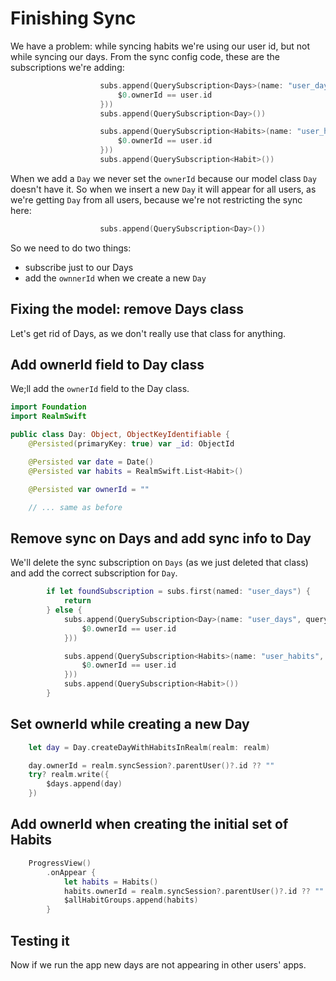 
# Finishing Sync

We have a problem: while syncing habits we're using our user id, but not while syncing our days. From the sync config code, these are the subscriptions we're adding:

```swift title="SyncContentView.swift"
                    subs.append(QuerySubscription<Days>(name: "user_days", query: { 
                        $0.ownerId == user.id
                    }))
                    subs.append(QuerySubscription<Day>())

                    subs.append(QuerySubscription<Habits>(name: "user_habits", query: {
                        $0.ownerId == user.id
                    }))
                    subs.append(QuerySubscription<Habit>())
```

When we add a `Day` we never set the `ownerId` because our model class `Day` doesn't have it. So when we insert a new `Day` it will appear for all users, as we're getting `Day` from all users, because we're not restricting the sync here:


```swift title="SyncContentView.swift"
                    subs.append(QuerySubscription<Day>())
```

So we need to do two things:
- subscribe just to our Days
- add the `ownnerId` when we create a new `Day`

## Fixing the model: remove Days class

Let's get rid of Days, as we don't really use that class for anything.

## Add ownerId field to Day class

We;ll add the `ownerId` field to the Day class.

```swift title="Day.swift"
import Foundation
import RealmSwift

public class Day: Object, ObjectKeyIdentifiable {
    @Persisted(primaryKey: true) var _id: ObjectId

    @Persisted var date = Date()
    @Persisted var habits = RealmSwift.List<Habit>()

    @Persisted var ownerId = ""

    // ... same as before
```

## Remove sync on Days and add sync info to Day

We'll delete the sync subscription on `Days` (as we just deleted that class) and add the correct subscription for `Day`.

```swift title="SyncContentView.swift"
        if let foundSubscription = subs.first(named: "user_days") {
            return
        } else {
            subs.append(QuerySubscription<Day>(name: "user_days", query: {
                $0.ownerId == user.id
            }))

            subs.append(QuerySubscription<Habits>(name: "user_habits", query: {
                $0.ownerId == user.id
            }))
            subs.append(QuerySubscription<Habit>())
        }
```

## Set ownerId while creating a new Day

```swift title="DaysView.swift"
    let day = Day.createDayWithHabitsInRealm(realm: realm)

    day.ownerId = realm.syncSession?.parentUser()?.id ?? ""
    try? realm.write({
        $days.append(day)
    })
```

## Add ownerId when creating the initial set of Habits

```swift title="MainView.swift"
    ProgressView()
        .onAppear {
            let habits = Habits()
            habits.ownerId = realm.syncSession?.parentUser()?.id ?? ""
            $allHabitGroups.append(habits)
        }
```

## Testing it

Now if we run the app new days are not appearing in other users' apps.